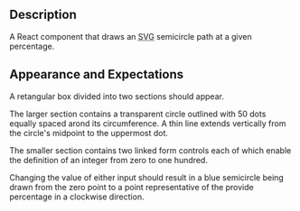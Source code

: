 ## Description

A React component that draws an <abbr title="Scalable Vector Graphics">SVG</abbr>
semicircle path at a given percentage.

## Appearance and Expectations

A retangular box divided into two sections should appear.

The larger section contains a transparent circle outlined with 50 dots equally spaced arond its circumference. A thin line extends vertically from the circle's midpoint to the uppermost dot.

The smaller section contains two linked form controls each of which enable the definition of an integer from zero to one hundred.

Changing the value of either input should result in a blue semicircle being drawn from the zero point to a point representative of the provide percentage in a clockwise direction.
